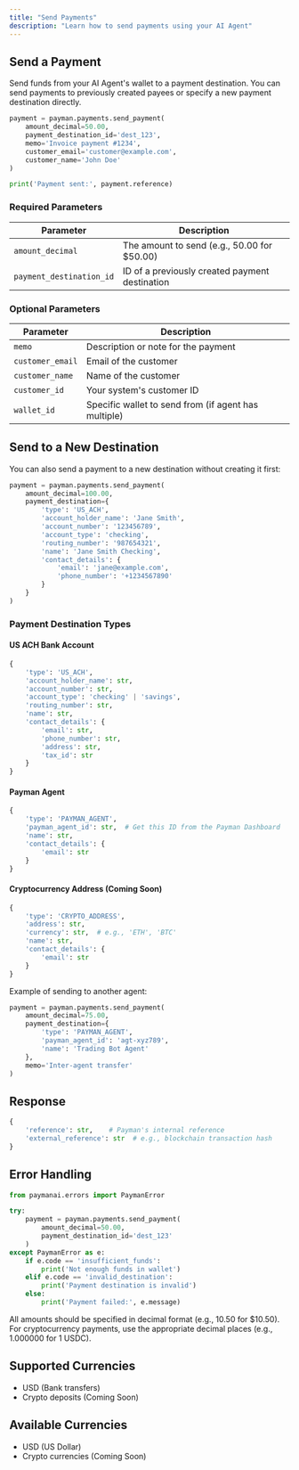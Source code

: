 ```yaml
---
title: "Send Payments"
description: "Learn how to send payments using your AI Agent"
---
```


## Send a Payment

Send funds from your AI Agent's wallet to a payment destination. You can send payments to previously created payees or specify a new payment destination directly.

```python
payment = payman.payments.send_payment(
    amount_decimal=50.00,
    payment_destination_id='dest_123',
    memo='Invoice payment #1234',
    customer_email='customer@example.com',
    customer_name='John Doe'
)

print('Payment sent:', payment.reference)
```

### Required Parameters

| Parameter | Description |
| --------- | ----------- |
| `amount_decimal` | The amount to send (e.g., 50.00 for $50.00) |
| `payment_destination_id` | ID of a previously created payment destination |

### Optional Parameters

| Parameter | Description |
| --------- | ----------- |
| `memo` | Description or note for the payment |
| `customer_email` | Email of the customer |
| `customer_name` | Name of the customer |
| `customer_id` | Your system's customer ID |
| `wallet_id` | Specific wallet to send from (if agent has multiple) |

## Send to a New Destination

You can also send a payment to a new destination without creating it first:

```python
payment = payman.payments.send_payment(
    amount_decimal=100.00,
    payment_destination={
        'type': 'US_ACH',
        'account_holder_name': 'Jane Smith',
        'account_number': '123456789',
        'account_type': 'checking',
        'routing_number': '987654321',
        'name': 'Jane Smith Checking',
        'contact_details': {
            'email': 'jane@example.com',
            'phone_number': '+1234567890'
        }
    }
)
```

### Payment Destination Types

#### US ACH Bank Account
```python
{
    'type': 'US_ACH',
    'account_holder_name': str,
    'account_number': str,
    'account_type': 'checking' | 'savings',
    'routing_number': str,
    'name': str,
    'contact_details': {
        'email': str,
        'phone_number': str,
        'address': str,
        'tax_id': str
    }
}
```

#### Payman Agent
```python
{
    'type': 'PAYMAN_AGENT',
    'payman_agent_id': str,  # Get this ID from the Payman Dashboard
    'name': str,
    'contact_details': {
        'email': str
    }
}
```

#### Cryptocurrency Address (Coming Soon)
```python
{
    'type': 'CRYPTO_ADDRESS',
    'address': str,
    'currency': str,  # e.g., 'ETH', 'BTC'
    'name': str,
    'contact_details': {
        'email': str
    }
}
```

Example of sending to another agent:
```python
payment = payman.payments.send_payment(
    amount_decimal=75.00,
    payment_destination={
        'type': 'PAYMAN_AGENT',
        'payman_agent_id': 'agt-xyz789',
        'name': 'Trading Bot Agent'
    },
    memo='Inter-agent transfer'
)
```

## Response

```python
{
    'reference': str,    # Payman's internal reference
    'external_reference': str  # e.g., blockchain transaction hash
}
```

## Error Handling

```python
from paymanai.errors import PaymanError

try:
    payment = payman.payments.send_payment(
        amount_decimal=50.00,
        payment_destination_id='dest_123'
    )
except PaymanError as e:
    if e.code == 'insufficient_funds':
        print('Not enough funds in wallet')
    elif e.code == 'invalid_destination':
        print('Payment destination is invalid')
    else:
        print('Payment failed:', e.message)
```

<Note>
  All amounts should be specified in decimal format (e.g., 10.50 for $10.50). For cryptocurrency payments, use the appropriate decimal places (e.g., 1.000000 for 1 USDC).
</Note>

## Supported Currencies
- USD (Bank transfers)
- Crypto deposits (Coming Soon)

## Available Currencies
- USD (US Dollar)
- Crypto currencies (Coming Soon)

